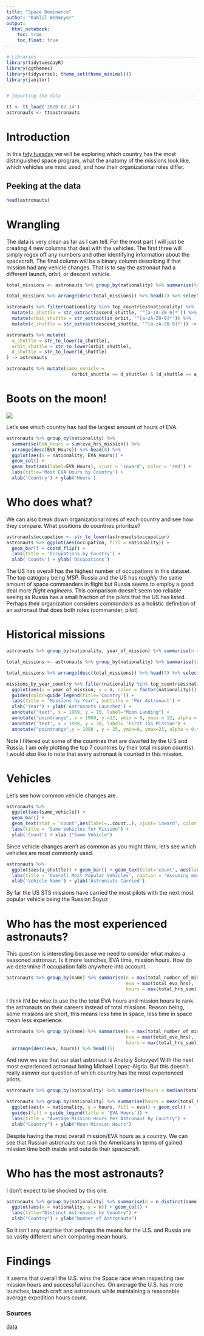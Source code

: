 ```yaml
---
title: "Space Dominance"
author: "Kahlil Wehmeyer"
output: 
  html_notebook:
    toc: true
    toc_float: true
---
```

```r
# Libraries ---------------------------------------------------------------
library(tidytuesdayR)
library(ggthemes)
library(tidyverse); theme_set(theme_minimal())
library(janitor)


# Importing the data ------------------------------------------------------

tt <- tt_load('2020-07-14')
astronauts <- tt$astronauts

```

# Introduction

In this [tidy tuesday](https://github.com/rfordatascience/tidytuesday) we will be exploring which country has the most distinguished space program, what the anatomy of the missions look like, which vehicles are most used, and how their organizational roles differ.

## Peeking at the data
```r
head(astronauts)
```

# Wrangling

The data is very clean as far as I can tell. For the most part I will just be creating 4 new columns that deal with the vehicles. The first three will simply regex off any numbers and other identifying information about the spacecraft. The final column will be a binary column describing if that mission had any vehicle changes. That is to say the astronaut had a different launch, orbit, or descent vehicle.

```r
total_missions <- astronauts %>% group_by(nationality) %>% summarise(total_missions = sum(total_number_of_missions))

total_missions %>% arrange(desc(total_missions)) %>% head(7) %>% select(nationality) -> top_countries 

astronauts %>% filter(nationality %in% top_countries$nationality) %>% 
  mutate(a_shuttle = str_extract(ascend_shuttle, '^[a-zA-Z0-9]*')) %>% 
  mutate(orbit_shuttle = str_extract(in_orbit, '^[a-zA-Z0-9]*')) %>% 
  mutate(d_shuttle = str_extract(descend_shuttle, '^[a-zA-Z0-9]*')) -> astronauts 

astronauts %>% mutate(
  a_shuttle = str_to_lower(a_shuttle),
  orbit_shuttle = str_to_lower(orbit_shuttle),
  d_shuttle = str_to_lower(d_shuttle)
) -> astronauts

astronauts %>% mutate(same_vehicle = 
                        (orbit_shuttle == d_shuttle) & (d_shuttle == a_shuttle)) -> astronauts
```

# Boots on the moon!
![](https://www.nasa.gov/sites/default/files/thumbnails/image/harrison-schmidt-bounce.gif)

Let's see which country has had the largest amount of hours of EVA.

```r
astronauts %>% group_by(nationality) %>% 
  summarise(EVA_Hours = sum(eva_hrs_mission)) %>% 
  arrange(desc(EVA_Hours)) %>% head(8) %>% 
  ggplot(aes(x = nationality, EVA_Hours)) +
  geom_col() +
  geom_text(aes(label=EVA_Hours), vjust = 'inward', color = 'red') + 
  labs(title='Most EVA Hours by Country') +
  xlab('Country') + ylab('Hours') 
```  

# Who does what?

We can also break down organizational roles of each country and see how they compare.
What positions do countries prioritize?

```r
astronauts$occupation <- str_to_lower(astronauts$occupation)
astronauts %>% ggplot(aes(occupation, fill = nationality)) + 
  geom_bar() + coord_flip() +
  labs(title = 'Occupations by Country') + 
  xlab('Counts') + ylab('Occupations')
```
The US has overall has the highest number of occupations in this dataset.
The top category being _MSP_. Russia and the US has *roughly* the same amount of space commanders in flight but Russia seems to employ a good deal more _flight engineers_. This comparison doesn't seem too reliable seeing as Russia has a small fraction of the pilots that the US has listed. Perhaps their organization considers _commanders_ as a holistic definition of an astronaut that does both roles (commander, pilot)

# Historical missions

```r
astronauts %>% group_by(nationality, year_of_mission) %>% summarise(n = n()) -> missions_by_year_country

total_missions <- astronauts %>% group_by(nationality) %>% summarise(total_missions = sum(total_number_of_missions))

total_missions %>% arrange(desc(total_missions)) %>% head(7) %>% select(nationality) -> top_countries 

missions_by_year_country %>% filter(nationality %in% top_countries$nationality) %>% 
  ggplot(aes(x = year_of_mission, y = n, color = factor(nationality))) + geom_line() +
  guides(color=guide_legend(title='Country')) + 
  labs(title = 'Missions by Year', subtitle = 'Per Astronaut') +
  xlab('Year') + ylab('Astronauts Launched') +
  annotate("text", x = 1969, y = 15, label="Moon Landing") +
  annotate("pointrange", x = 1969, y =12, ymin = 0, ymax = 12, alpha = 0.4) + 
  annotate('text', x = 1998, y = 30, label= 'First ISS Mission') +
  annotate("pointrange",x = 1998 , y = 25, ymin=0, ymax=25, alpha = 0.4)
```
Note I filtered out some of the countries that are dwarfed by the U.S and Russia. I am only plotting the top 7 countries by their total mission count(s).
I would also like to note that every astronaut is counted in this mission. 

# Vehicles
Let's see how common vehicle changes are.

```r
astronauts %>% 
  ggplot(aes(same_vehicle)) + 
  geom_bar() + 
  geom_text(stat = 'count',aes(label=..count..), vjust='inward', color = 'red') +
  labs(title = 'Same Vehicles for Mission') +
  ylab('Count') + xlab ("Same Vehicle")
```
Since vehicle changes aren't as common as you might think, let's see which vehicles are most commonly used.
```r
astronauts %>% 
  ggplot(aes(a_shuttle)) + geom_bar() + geom_text(stat='count', aes(label=..count..), vjust="inward", color = 'red') +
  labs(title = 'Overall Most Popular Vehicles', caption = 'Assuming most common case of same vehicle') +
  xlab('Vehicle Name') + ylab('Astronauts Carried')
```

By far the US STS missions have carried the most pilots with the next most popular vehicle being the Russian Soyuz

# Who has the most experienced astronauts?
This question is interesting because we need to consider what makes a seasoned astronaut. Is it more launches, EVA time, mission hours. How do we determine if occupation falls anywhere into account.

```r
astronauts %>% group_by(name) %>% summarise(n = max(total_number_of_missions),
                                            eva = max(total_eva_hrs),
                                            hours = max(total_hrs_sum)) %>% arrange(desc(n)) %>% head(15)
```
I think it'd be wise to use the the total EVA hours and mission hours to rank the astronauts on their careers instead of total missions. Reason being, some missions are short, this means less time in space, less time in space mean less experience.

```r

astronauts %>% group_by(name) %>% summarise(n = max(total_number_of_missions),
                                            eva = max(total_eva_hrs),
                                            hours = max(total_hrs_sum)) %>% 
  arrange(desc(eva, hours)) %>% head(15)
```
And now we see that our start astronaut is Anatoly Solovyev! With the next most experienced astronaut being Michael Lopez-Algria.
But this doesn't really asnwer our question of which country has the most experienced pilots.

```r
astronauts %>% group_by(nationality) %>% summarise(hours = median(total_hrs_sum), eva = mean(total_eva_hrs)) %>% arrange(desc(hours)) %>% head(10)
```

```r

astronauts %>% group_by(nationality) %>% summarise(hours = mean(total_hrs_sum), eva = mean(total_eva_hrs)) %>% arrange(desc(hours)) %>% head(10) %>% 
  ggplot(aes(x = nationality, y = hours, fill = eva)) + geom_col() +
  guides(fill = guide_legend(title = 'EVA Hours')) +
  labs(title = "Average Mission Hours Per Astronaut By Country") +
  xlab("Country") + ylab("Mean Mission Hours")
```
Despite having the most overall mission/EVA hours as a country. We can see that Russian astronauts out rank the Americans in terms of gained mission time both inside and outside their spacecraft.

# Who has the most astronauts?
I don't expect to be shocked by this one.
```r
astronauts %>% group_by(nationality) %>% summarise(n = n_distinct(name)) %>% arrange(desc(n)) %>% 
  ggplot(aes(x = nationality, y = n)) + geom_col() +
  labs(title="Distinct Astronauts by Country") +
  xlab("Country") + ylab("Number of Astronauts")
```
So it isn't any surprise that perhaps the means for the U.S. and Russia are so vastly different when comparing mean hours.


# Findings
It seems that overall the U.S. wins the Space race when inspecting raw mission hours and successful launches.
On average the U.S. has more launches, launch craft and astronauts while maintaining a reasonable average expedition hours count.

### Sources

[data](https://github.com/rfordatascience/tidytuesday/tree/master/data/2019/2019-01-15)


